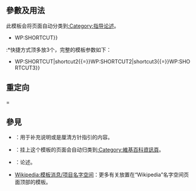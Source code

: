 {{Documentation subpage}}
{{nosubst}}
<!--本頁底加入模板的分類，跨維基連結加入維基數據（參見[[Wikipedia:維基數據]]）-->
==參數及用法==
此模板会将页面自动分类到[[:Category:指导论述]]。
*{{tlx|Guidance essay|shortcut{{=}}WP:SHORTCUT}}
:*快捷方式顶多放3个，完整的模板参数如下：
* {{tlx|Guidance essay|shortcut{{=}}WP:SHORTCUT|shortcut2{{=}}WP:SHORTCUT2|shortcut3{{=}}WP:SHORTCUT3}}

==重定向==
{{tl|Guidance essay}}={{tl|指导论述}}
==參見==
*{{tlx|Supplement}}：用于补充说明或是厘清方针指引的内容。
*{{tlx|Infopage}}：挂上这个模板的页面会自动归类到[[:Category:維基百科資訊頁]]。
*{{tlx|Essay}}：论述。
*[[Wikipedia:模板消息/项目名字空间]]：更多有关放置在“Wikipedia”名字空间页面顶部的模板。

<includeonly>{{sandbox other||
<!--本行下加入模板的分類，跨維基連結加入維基數據-->
[[分类:维基计画页模板]]
}}</includeonly>